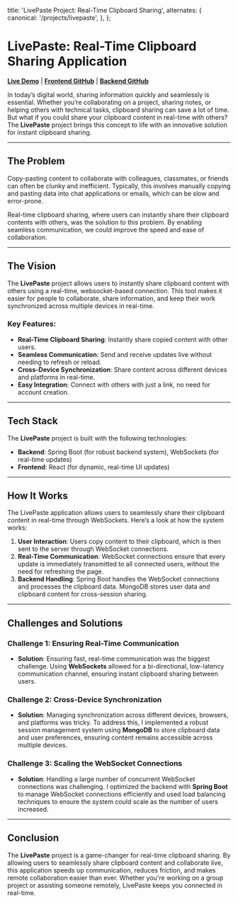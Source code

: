   title: 'LivePaste Project: Real-Time Clipboard Sharing',
  alternates: {
    canonical: '/projects/livepaste',
  },
};

# LivePaste: Real-Time Clipboard Sharing Application
[**Live Demo**](https://livepaste.netlify.app/abc?edit=true) | [**Frontend GitHub**](https://github.com/sujal011/LivePaste-frontend) | [**Backend GitHub**](https://github.com/sujal011/livepaste-backend)

In today’s digital world, sharing information quickly and seamlessly is essential. Whether you’re collaborating on a project, sharing notes, or helping others with technical tasks, clipboard sharing can save a lot of time. But what if you could share your clipboard content in real-time with others? The **LivePaste** project brings this concept to life with an innovative solution for instant clipboard sharing.

---

## The Problem

Copy-pasting content to collaborate with colleagues, classmates, or friends can often be clunky and inefficient. Typically, this involves manually copying and pasting data into chat applications or emails, which can be slow and error-prone.

Real-time clipboard sharing, where users can instantly share their clipboard contents with others, was the solution to this problem. By enabling seamless communication, we could improve the speed and ease of collaboration.

---

## The Vision

The **LivePaste** project allows users to instantly share clipboard content with others using a real-time, websocket-based connection. This tool makes it easier for people to collaborate, share information, and keep their work synchronized across multiple devices in real-time.

### Key Features:

- **Real-Time Clipboard Sharing**: Instantly share copied content with other users.
- **Seamless Communication**: Send and receive updates live without needing to refresh or reload.
- **Cross-Device Synchronization**: Share content across different devices and platforms in real-time.
- **Easy Integration**: Connect with others with just a link, no need for account creation.

---

## Tech Stack

The **LivePaste** project is built with the following technologies:

- **Backend**: Spring Boot (for robust backend system), WebSockets (for real-time updates)
- **Frontend**: React (for dynamic, real-time UI updates)

---

## How It Works

The LivePaste application allows users to seamlessly share their clipboard content in real-time through WebSockets. Here’s a look at how the system works:

1. **User Interaction**: Users copy content to their clipboard, which is then sent to the server through WebSocket connections.
2. **Real-Time Communication**: WebSocket connections ensure that every update is immediately transmitted to all connected users, without the need for refreshing the page.
3. **Backend Handling**: Spring Boot handles the WebSocket connections and processes the clipboard data. MongoDB stores user data and clipboard content for cross-session sharing.

---

## Challenges and Solutions

### Challenge 1: **Ensuring Real-Time Communication**
   - **Solution**: Ensuring fast, real-time communication was the biggest challenge. Using **WebSockets** allowed for a bi-directional, low-latency communication channel, ensuring instant clipboard sharing between users. 

### Challenge 2: **Cross-Device Synchronization**
   - **Solution**: Managing synchronization across different devices, browsers, and platforms was tricky. To address this, I implemented a robust session management system using **MongoDB** to store clipboard data and user preferences, ensuring content remains accessible across multiple devices.

### Challenge 3: **Scaling the WebSocket Connections**
   - **Solution**: Handling a large number of concurrent WebSocket connections was challenging. I optimized the backend with **Spring Boot** to manage WebSocket connections efficiently and used load balancing techniques to ensure the system could scale as the number of users increased.

---

## Conclusion

The **LivePaste** project is a game-changer for real-time clipboard sharing. By allowing users to seamlessly share clipboard content and collaborate live, this application speeds up communication, reduces friction, and makes remote collaboration easier than ever. Whether you're working on a group project or assisting someone remotely, LivePaste keeps you connected in real-time.



